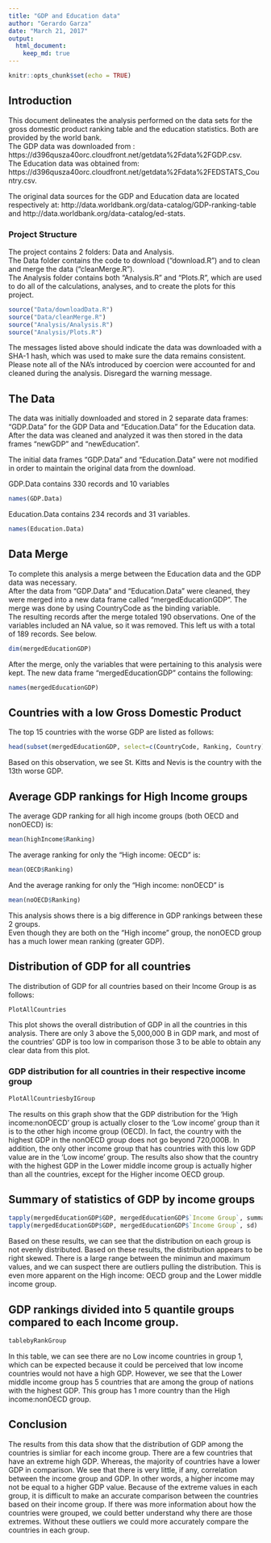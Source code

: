 ---
title: "GDP and Education data"
author: "Gerardo Garza"
date: "March 21, 2017"
output: 
  html_document:
    keep_md: true
---

```{r setup, include=FALSE}
knitr::opts_chunk$set(echo = TRUE)
```

## Introduction
This document delineates the analysis performed on the data sets for the gross domestic product ranking table and the education statistics. Both are provided by the world bank.     
The GDP data was downloaded from : https://d396qusza40orc.cloudfront.net/getdata%2Fdata%2FGDP.csv.    
The Education data was obtained from: https://d396qusza40orc.cloudfront.net/getdata%2Fdata%2FEDSTATS_Country.csv.

The original data sources for the GDP and Education data are located respectively at:
http://data.worldbank.org/data-catalog/GDP-ranking-table
and
http://data.worldbank.org/data-catalog/ed-stats.

### Project Structure
The project contains 2 folders: Data and Analysis.  
The Data folder contains the code to download ("download.R") and to clean and merge the data ("cleanMerge.R").    
The Analysis folder contains both "Analysis.R" and "Plots.R", which are used to do all of the calculations, analyses, and to create the plots for this project.
```{R}
source("Data/downloadData.R")
source("Data/cleanMerge.R")
source("Analysis/Analysis.R")
source("Analysis/Plots.R")
```

The messages listed above should indicate the data was downloaded with a SHA-1 hash, which was used to make sure the data remains consistent.
Please note all of the NA's introduced by coercion were accounted for and cleaned during the analysis. Disregard the warning message.

## The Data
The data was initially downloaded and stored in 2 separate data frames: "GDP.Data" for the GDP Data and "Education.Data" for the Education data.    
After the data was cleaned and analyzed it was then stored in the data frames "newGDP" and "newEducation".

The initial data frames "GDP.Data" and "Education.Data" were not modified in order to maintain the original data from the download.

GDP.Data contains 330 records and 10 variables
```{R}
names(GDP.Data)
```

Education.Data contains 234 records and 31 variables.
```{r}
names(Education.Data)
```


## Data Merge
To complete this analysis a merge between the Education data and the GDP data was necessary.   
After the data from "GDP.Data" and "Education.Data" were cleaned, they were merged into a new data frame called "mergedEducationGDP".
The merge was done by using CountryCode as the binding variable.     
The resulting records after the merge totaled 190 observations. One of the variables included an NA value, so it was removed. This left us with a total of 189 records. See below.
```{R Merge}
dim(mergedEducationGDP)
```

After the merge, only the variables that were pertaining to this analysis were kept.
The new data frame "mergedEducationGDP" contains the following:
```{r}
names(mergedEducationGDP)
```

## Countries with a low Gross Domestic Product

The top 15 countries with the worse GDP are listed as follows:
```{R}
head(subset(mergedEducationGDP, select=c(CountryCode, Ranking, Country)),n=15)
```
Based on this observation, we see St. Kitts and Nevis is the country with the 13th worse GDP.


## Average GDP rankings for High Income groups

The average GDP ranking for all high income groups (both OECD and nonOECD) is:
```{R}
mean(highIncome$Ranking)
```
The average ranking for only the "High income: OECD" is:
```{r}
mean(OECD$Ranking)
```
And the average ranking for only the "High income: nonOECD" is
```{r}
mean(noOECD$Ranking)
```

This analysis shows there is a big difference in GDP rankings between these 2 groups.     
Even though they are both on the "High income" group, the nonOECD group has a much lower mean ranking (greater GDP).


## Distribution of GDP for all countries
The distribution of GDP for all countries based on their Income Group is as follows:
```{R Plots}
PlotAllCountries
```

This plot shows the overall distribution of GDP in all the countries in this analysis. There are only 3 above the 5,000,000 B in GDP mark, and most of the countries' GDP is too low in comparison those 3 to be able to obtain any clear data from this plot.



### GDP distribution for all countries in their respective income group
```{R}
PlotAllCountriesbyIGroup
```

The results on this graph show that the GDP distribution for the 'High income:nonOECD' group is actually closer to the 'Low income' group than it is to the other high income group (OECD). In fact, the country with the highest GDP in the nonOECD group does not go beyond 720,000B. In addition, the only other income group that has countries with this low GDP value are in the 'Low income' group. The results also show that the country with the highest GDP in the Lower middle income group is actually higher than all the countries, except for the Higher income OECD group.

## Summary of statistics of GDP by income groups
```{R summaryStats}
tapply(mergedEducationGDP$GDP, mergedEducationGDP$`Income Group`, summary)
tapply(mergedEducationGDP$GDP, mergedEducationGDP$`Income Group`, sd)
```

Based on these results, we can see that the distribution on each group is not evenly distributed. Based on these results, the distribution appears to be right skewed. There is a large range between the minimun and maximum values, and we can suspect there are outliers pulling the distribution. This is even more apparent on the High income: OECD group and the Lower middle income group.


## GDP rankings divided into 5 quantile groups compared to each Income group.
```{R Table}
tablebyRankGroup
```

In this table, we can see there are no Low income countries in group 1, which can be expected because it could be perceived that low income countries would not have a high GDP. However,  we see that the Lower middle income group has 5 countries that are among the group of nations with the highest GDP. This group has 1 more country than the High income:nonOECD group.

## Conclusion
The results from this data show that the distribution of GDP among the countries is simliar for each income group. There are a few countries that have an extreme high GDP. Whereas, the majority of countries have a lower GDP in comparison.  We see that there is very little, if any, correlation between the income group and GDP. In other words, a higher income may not be equal to a higher GDP value. Because of the extreme values in each group, it is difficult to make an accurate comparison between the countries based on their income group. If there was more information about how the countries were grouped, we could better understand why there are those extremes. Without these outliers we could more accurately compare the countries in each group. 
